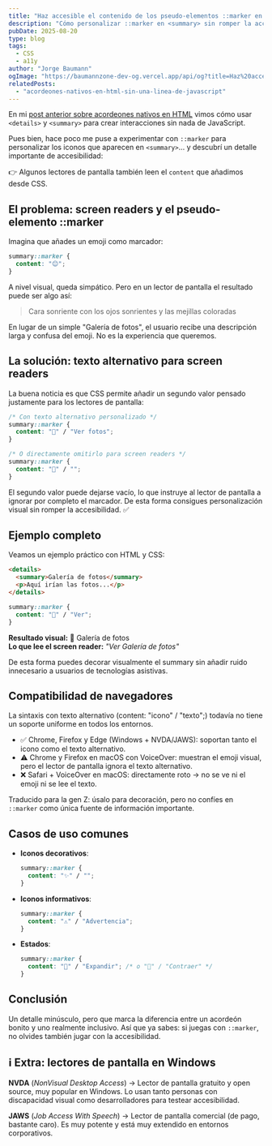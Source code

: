 ```yaml
---
title: "Haz accesible el contenido de los pseudo-elementos ::marker en CSS"
description: "Cómo personalizar ::marker en <summary> sin romper la accesibilidad. Descubre cómo usar content con texto alternativo o incluso ocultarlo a los lectores de pantalla."
pubDate: 2025-08-20
type: blog
tags:
  - CSS
  - a11y
author: "Jorge Baumann"
ogImage: "https://baumannzone-dev-og.vercel.app/api/og?title=Haz%20accesible%20el%20contenido%20de%20los%20pseudo-elementos%20::marker&tags=CSS,a11y"
relatedPosts:
  - "acordeones-nativos-en-html-sin-una-linea-de-javascript"
---
```


En mi [post anterior sobre acordeones nativos en HTML](/blog/acordeones-nativos-en-html-sin-una-linea-de-javascript) vimos cómo usar `<details>` y `<summary>` para crear interacciones sin nada de JavaScript.

Pues bien, hace poco me puse a experimentar con `::marker` para personalizar los iconos que aparecen en `<summary>`... y descubrí un detalle importante de accesibilidad:

👉 Algunos lectores de pantalla también leen el `content` que añadimos desde CSS.

## El problema: screen readers y el pseudo-elemento ::marker

Imagina que añades un emoji como marcador:

```css
summary::marker {
  content: "😊";
}
```

A nivel visual, queda simpático. Pero en un lector de pantalla el resultado puede ser algo así:

> Cara sonriente con los ojos sonrientes y las mejillas coloradas

En lugar de un simple "Galería de fotos", el usuario recibe una descripción larga y confusa del emoji. No es la experiencia que queremos.

## La solución: texto alternativo para screen readers

La buena noticia es que CSS permite añadir un segundo valor pensado justamente para los lectores de pantalla:

```css
/* Con texto alternativo personalizado */
summary::marker {
  content: "📸" / "Ver fotos";
}

/* O directamente omitirlo para screen readers */
summary::marker {
  content: "📸" / "";
}
```

El segundo valor puede dejarse vacío, lo que instruye al lector de pantalla a ignorar por completo el marcador.
De esta forma consigues personalización visual sin romper la accesibilidad. ✅

## Ejemplo completo

Veamos un ejemplo práctico con HTML y CSS:

```html
<details>
  <summary>Galería de fotos</summary>
  <p>Aquí irían las fotos...</p>
</details>
```

```css
summary::marker {
  content: "📸" / "Ver";
}
```

**Resultado visual:** 📸 Galería de fotos  
**Lo que lee el screen reader:** _"Ver Galería de fotos"_

De esta forma puedes decorar visualmente el summary sin añadir ruido innecesario a usuarios de tecnologías asistivas.

## Compatibilidad de navegadores

La sintaxis con texto alternativo (content: "icono" / "texto";) todavía no tiene un soporte uniforme en todos los entornos.

- ✅ Chrome, Firefox y Edge (Windows + NVDA/JAWS): soportan tanto el icono como el texto alternativo.
- ⚠️ Chrome y Firefox en macOS con VoiceOver: muestran el emoji visual, pero el lector de pantalla ignora el texto alternativo.
- ❌ Safari + VoiceOver en macOS: directamente roto → no se ve ni el emoji ni se lee el texto.

Traducido para la gen Z: úsalo para decoración, pero no confíes en `::marker` como única fuente de información importante.

## Casos de uso comunes

- **Iconos decorativos**:

  ```css
  summary::marker {
    content: "✨" / "";
  }
  ```

- **Iconos informativos**:

  ```css
  summary::marker {
    content: "⚠️" / "Advertencia";
  }
  ```

- **Estados**:

  ```css
  summary::marker {
    content: "🔽" / "Expandir"; /* o "🔼" / "Contraer" */
  }
  ```

## Conclusión

Un detalle minúsculo, pero que marca la diferencia entre un acordeón bonito y uno realmente inclusivo.
Así que ya sabes: si juegas con `::marker`, no olvides también jugar con la accesibilidad.

## ℹ️ Extra: lectores de pantalla en Windows

**NVDA** (_NonVisual Desktop Access_) → Lector de pantalla gratuito y open source, muy popular en Windows.
Lo usan tanto personas con discapacidad visual como desarrolladores para testear accesibilidad.

**JAWS** (_Job Access With Speech_) → Lector de pantalla comercial (de pago, bastante caro).
Es muy potente y está muy extendido en entornos corporativos.
